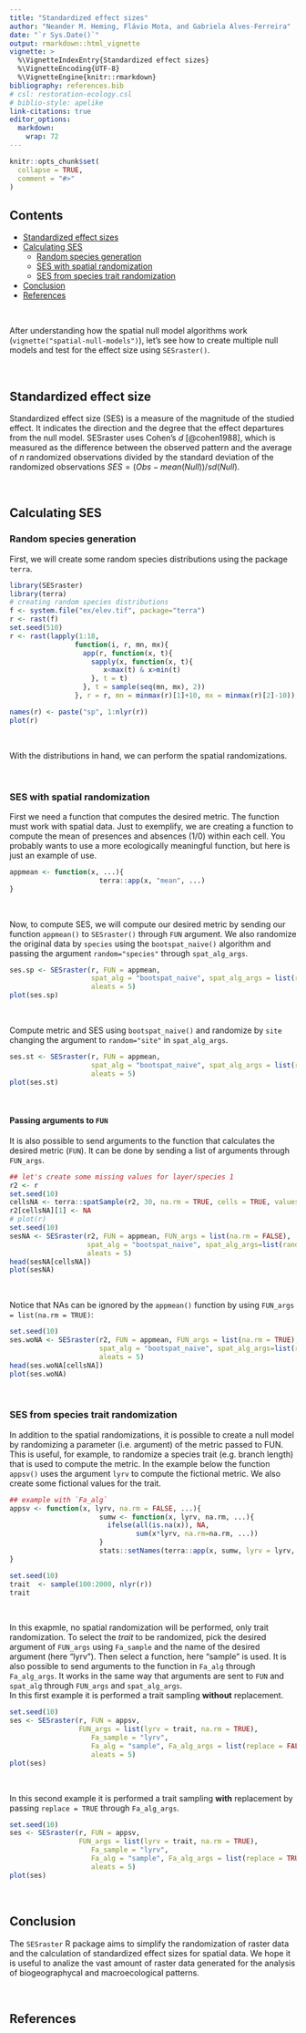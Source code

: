 ```yaml
---
title: "Standardized effect sizes"
author: "Neander M. Heming, Flávio Mota, and Gabriela Alves-Ferreira"
date: "`r Sys.Date()`"
output: rmarkdown::html_vignette
vignette: >
  %\VignetteIndexEntry{Standardized effect sizes}
  %\VignetteEncoding{UTF-8}
  %\VignetteEngine{knitr::rmarkdown}
bibliography: references.bib
# csl: restoration-ecology.csl
# biblio-style: apelike
link-citations: true
editor_options: 
  markdown: 
    wrap: 72
---
```


```r
knitr::opts_chunk$set(
  collapse = TRUE,
  comment = "#>"
)
```


## Contents

-   [Standardized effect sizes](#ses)
-   [Calculating SES](#analysis)
    -   [Random species generation](#randsp)
    -   [SES with spatial randomization](#ses-spat)
    -   [SES from species trait randomization](#ses-trait)
-   [Conclusion](#concl)
-   [References](#references)

<br>

After understanding how the spatial null model algorithms work (`vignette("spatial-null-models")`),
let's see how to create multiple null models and test for the effect size using `SESraster()`. 

<br>

## Standardized effect size {#ses}

Standardized effect size (SES) is a measure of the magnitude of the
studied effect. It indicates the direction and the degree that the
effect departures from the null model. SESraster uses Cohen's *d* [@cohen1988], 
which is measured as the difference between the observed pattern and the 
average of *n* randomized observations divided by the standard deviation of 
the randomized observations $SES = (Obs-mean(Null))/sd(Null)$.

<br>

## Calculating SES {#analysis}
### Random species generation {#randsp}
First, we will create some
random species distributions using the package `terra`.

```r
library(SESraster)
library(terra)
# creating random species distributions
f <- system.file("ex/elev.tif", package="terra")
r <- rast(f)
set.seed(510)
r <- rast(lapply(1:18,
                function(i, r, mn, mx){
                  app(r, function(x, t){
                    sapply(x, function(x, t){
                       x<max(t) & x>min(t)
                    }, t = t)
                  }, t = sample(seq(mn, mx), 2))
                }, r = r, mn = minmax(r)[1]+10, mx = minmax(r)[2]-10))

names(r) <- paste("sp", 1:nlyr(r))
plot(r)
```

<br>

With the distributions in hand, we can perform the spatial
randomizations.

<br>

### SES with spatial randomization {#ses-spat}
First we need a function that computes the desired metric. The function
must work with spatial data. Just to exemplify, we are creating a
function to compute the mean of presences and absences (1/0) within each
cell. You probably wants to use a more ecologically meaningful function,
but here is just an example of use.

```r
appmean <- function(x, ...){
                      terra::app(x, "mean", ...)
}
```

<br>

Now, to compute SES, we will compute our desired metric by sending our
function `appmean()` to `SESraster()` through `FUN` argument. We also randomize the
original data by `species` using the `bootspat_naive()` algorithm
and passing the argument `random="species"` through `spat_alg_args`.

```r
ses.sp <- SESraster(r, FUN = appmean, 
                    spat_alg = "bootspat_naive", spat_alg_args = list(random = "species"),
                    aleats = 5)
plot(ses.sp)
```

<br>

Compute metric and SES using `bootspat_naive()` and randomize by `site`
changing the argument to `random="site"` in `spat_alg_args`.

```r
ses.st <- SESraster(r, FUN = appmean,
                    spat_alg = "bootspat_naive", spat_alg_args = list(random = "site"),
                    aleats = 5)
plot(ses.st)
```

<br>

#### Passing arguments to `FUN` {#ses-fun-arg}
It is also possible to send arguments to the function that calculates the
desired metric (`FUN`). It can be done by sending a list of arguments 
through `FUN_args`.

```r
## let's create some missing values for layer/species 1
r2 <- r
set.seed(10)
cellsNA <- terra::spatSample(r2, 30, na.rm = TRUE, cells = TRUE, values = FALSE)
r2[cellsNA][1] <- NA
# plot(r)
set.seed(10)
sesNA <- SESraster(r2, FUN = appmean, FUN_args = list(na.rm = FALSE),
                   spat_alg = "bootspat_naive", spat_alg_args=list(random = "species"),
                   aleats = 5)
head(sesNA[cellsNA])
plot(sesNA)
```

<br>

Notice that NAs can be ignored by the `appmean()` function by using
`FUN_args = list(na.rm = TRUE)`:
```r
set.seed(10)
ses.woNA <- SESraster(r2, FUN = appmean, FUN_args = list(na.rm = TRUE), 
                      spat_alg = "bootspat_naive", spat_alg_args=list(random = "species"),
                      aleats = 5)
head(ses.woNA[cellsNA])
plot(ses.woNA)
```

<br>

### SES from species trait randomization {#ses-trait}
In addition to the spatial randomizations, it is possible to create a 
null model by randomizing a parameter (i.e. argument) of the metric passed to FUN.
This is useful, for example, to randomize a species trait (e.g. branch length) 
that is used to compute the metric. In the example below the function `appsv()`
uses the argument `lyrv` to compute the fictional metric. We also create some
fictional values for the trait.

```r
## example with `Fa_alg`
appsv <- function(x, lyrv, na.rm = FALSE, ...){
                      sumw <- function(x, lyrv, na.rm, ...){
                        ifelse(all(is.na(x)), NA,
                               sum(x*lyrv, na.rm=na.rm, ...))
                      }
                      stats::setNames(terra::app(x, sumw, lyrv = lyrv, na.rm=na.rm, ...), "sumw")
}

set.seed(10)
trait  <- sample(100:2000, nlyr(r))
trait
```

<br>

In this exapmle, no spatial randomization will be performed, only trait randomization.
To select the _trait_ to be randomized, pick the desired argument of `FUN_args` 
using `Fa_sample` and the name of the desired argument (here "lyrv"). 
Then select a function, here "sample" is used. It is also possible to send
arguments to the function in `Fa_alg` through `Fa_alg_args`. It works in the same way
that arguments are sent to `FUN` and `spat_alg` through `FUN_args` and `spat_alg_args`.
<br>
In this first example it is performed a trait sampling **without** replacement.
```r
set.seed(10)
ses <- SESraster(r, FUN = appsv,
                 FUN_args = list(lyrv = trait, na.rm = TRUE),
                    Fa_sample = "lyrv",
                    Fa_alg = "sample", Fa_alg_args = list(replace = FALSE),
                    aleats = 5)
plot(ses)
```

<br>

In this second example it is performed a trait sampling **with** replacement by
passing `replace = TRUE` through `Fa_alg_args`.
```r
set.seed(10)
ses <- SESraster(r, FUN = appsv,
                 FUN_args = list(lyrv = trait, na.rm = TRUE),
                    Fa_sample = "lyrv",
                    Fa_alg = "sample", Fa_alg_args = list(replace = TRUE),
                    aleats = 5)
plot(ses)
```

<br>

## Conclusion {#concl}
The `SESraster` R package aims to simplify the randomization of raster data and the 
calculation of standardized effect sizes for spatial data. We hope it is useful 
to analize the vast amount of raster data generated for the analysis of
biogeographycal and macroecological patterns.

<br>

## References {#references}
